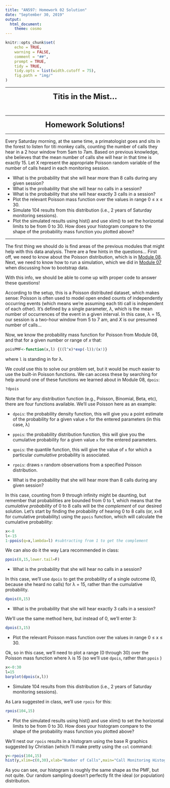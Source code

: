 ```yaml
---
title: "AN597: Homework 02 Solution"
date: "September 30, 2019"
output:
  html_document:
    theme: cosmo
---
```


```r
knitr::opts_chunk$set(
	echo = TRUE,
	warning = FALSE,
	comment = "##",
	prompt = TRUE,
	tidy = TRUE,
	tidy.opts = list(width.cutoff = 75),
	fig.path = "img/"
)
```

***

<center>
<font size="+2"><b>Titis in the Mist...</b></font></center><br>

***

<center>

<font size="+2"><b>Homework Solutions!</b></font>

</center>

***

Every Saturday morning, at the same time, a primatologist goes and sits in the forest to listen for titi monkey calls, counting the number of calls they hear in a 2 hour window from 5am to 7am. Based on previous knowledge, she believes that the mean number of calls she will hear in that time is exactly 15. Let X represent the appropriate Poisson random variable of the number of calls heard in each monitoring session.

- What is the probability that she will hear more than 8 calls during any given session?
- What is the probability that she will hear no calls in a session?
- What is the probability that she will hear exactly 3 calls in a session?
- Plot the relevant Poisson mass function over the values in range 0 ≤ x ≤ 30.
- Simulate 104 results from this distribution (i.e., 2 years of Saturday monitoring sessions).
- Plot the simulated results using hist() and use xlim() to set the horizontal limits to be from 0 to 30. How does your histogram compare to the shape of the probability mass function you plotted above?

***

The first thing we should do is find areas of the previous modules that might help with this data analysis. There are a few hints in the questions... First off, we need to know about the Poisson distribution, which is in [Module 08](https://fuzzyatelin.github.io/bioanth-stats/module-08/module-08.html). Next, we need to know how to run a simulation, which we did in [Module 07](https://fuzzyatelin.github.io/bioanth-stats/module-07/module-07.html) when discussing how to bootstrap data.

With this info, we should be able to come up with proper code to answer these questions!

According to the setup, this is a Poisson distributed dataset, which makes sense: Poisson is often used to model open ended counts of independently occurring events (which means we're assuming each titi call is independent of each other). It's defined by a single parameter, *&lambda;*, which is the mean number of occurrences of the event in a given interval.  In this case, &lambda; = 15, our session is a two-hour window from 5 to 7 am, and *X* is our presumed number of calls...

Now, we know the probability mass function for Poisson from Module 08, and that for a given number or range of *x* that:
```r
poisPMF<-function(x,l) {((l^x)*exp(-l))/(x!)}
```
where `l` is standing in for &lambda;. 

We *could* use this to solve our problem set, but it would be *much* easier to use the built-in Poisson functions. We can access these by searching for help around one of these functions we learned about in Module 08, `dpois`:
```r
?dpois
```

Note that for any distribution function (e.g., Poisson, Binomial, Beta, etc), there are four functions available. We'll use Poisson here as an example:

* `dpois`: the probability density function, this will give you a point estimate of the probability for a given value `x` for the entered parameters (in this case, &lambda;)
* `ppois`: the probability distribution function, this will give you the cumulative probability for a given value `x` for the entered parameters.
* `qpois`: the quantile function, this will give the value of `x` for which a particular *cumulative* probability is associated.
* `rpois`: draws `n` random observations from a specified Poisson distribution.

- What is the probability that she will hear more than 8 calls during any given session?

In this case, counting from 9 through infinity might be daunting, but remember that probabilities are bounded from 0 to 1, which means that the *cumulative probability* of 0 to 8 calls will be the *complement* of our desired solution. Let's start by finding the probability of hearing 0 to 8 calls (or, x=8 for cumulative probability) using the `ppois` function, which will calculate the cumulative probability:
```r
x<-8
l<-15
1-ppois(q=x,lambda=l) #subtracting from 1 to get the complement
```

We can also do it the way Lara recommended in class:
```r
ppois(8,15,lower.tail=F)
```

- What is the probability that she will hear no calls in a session?

In this case, we'll use `dpois` to get the probability of a single outcome (0, because she heard no calls) for &lambda; = 15, rather than the cumulative probability.

```r
dpois(0,15)
```

- What is the probability that she will hear exactly 3 calls in a session?

We'll use the same method here, but instead of 0, we'll enter 3:
```r
dpois(3,15)
```

- Plot the relevant Poisson mass function over the values in range 0 ≤ x ≤ 30.

Ok, so in this case, we'll need to plot a range (0 through 30) over the Poisson mass function where &lambda; is 15 (so we'll use `dpois`, rather than `ppois` )

```r
x<-0:30
l=15
barplot(dpois(x,l))
```


- Simulate 104 results from this distribution (i.e., 2 years of Saturday monitoring sessions).

As Lara suggested in class, we'll use `rpois` for this:
```r
rpois(104,15)
```

- Plot the simulated results using hist() and use xlim() to set the horizontal limits to be from 0 to 30. How does your histogram compare to the shape of the probability mass function you plotted above?

We'll nest our `rpois` results in a histogram using the base R graphics suggested by Christian (which I'll make pretty using the `col` command:
```r
y<-rpois(104,15)
hist(y,xlim=c(0,30),xlab="Number of Calls",main="Call Monitoring Histogram",breaks=30,col="forestgreen")
```


As you can see, our histogram is roughly the same shape as the PMF, but not quite. Our random sampling doesn't perfectly fit the ideal (or population) distribution.